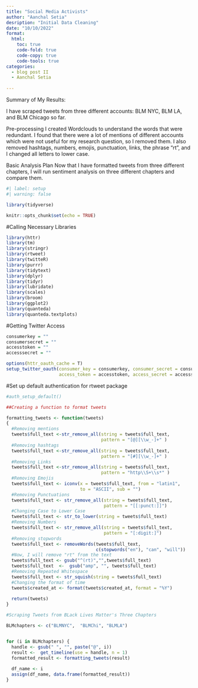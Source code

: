 ```yaml
---
title: "Social Media Activists"
author: "Aanchal Setia"
desription: "Initial Data Cleaning"
date: "10/10/2022"
format:
  html:
    toc: true
    code-fold: true
    code-copy: true
    code-tools: true
categories:
  - blog post II
  - Aanchal Setia
  
---
```


Summary of My Results:

I have scraped tweets from three different accounts: BLM NYC, BLM LA, and
BLM Chicago so far. 

Pre-processing
I created Wordclouds to understand the words that were redundant. 
I found that there were a lot of mentions of different accounts 
which were not useful for my research  question, so I removed them.
I also removed hashtags, numbers, emojis, punctuation, links, the phrase "rt",
and I changed all letters to lower case.


Basic Analysis Plan
Now that I have formatted tweets from three different chapters, I will run 
sentiment analysis on three different chapters and compare them.




```r
#| label: setup
#| warning: false

library(tidyverse)

knitr::opts_chunk$set(echo = TRUE)
```


#Calling Necessary Libraries
```R
library(httr)
library(tm)
library(stringr)
library(rtweet)
library(twitteR)
library(purrr)
library(tidytext)
library(dplyr)
library(tidyr)
library(lubridate)
library(scales)
library(broom)
library(ggplot2)
library(quanteda)
library(quanteda.textplots)


```
#Getting Twitter Access
```r
consumerkey = ""
consumersecret = ""
accesstoken = ""
accesssecret = ""

options(httr_oauth_cache = T)
setup_twitter_oauth(consumer_key = consumerkey, consumer_secret = consumersecret,
                    access_token = accesstoken, access_secret = accesssecret)
```
#Set up default authentication for rtweet package
```R
#auth_setup_default()
```

```r
##Creating a function to format tweets

formatting_tweets <- function(tweets)
{
  #Removing mentions
  tweets$full_text <-str_remove_all(string = tweets$full_text, 
                                    pattern = "[@][\\w_-]+" )
  #Removing hashtags
  tweets$full_text <-str_remove_all(string = tweets$full_text, 
                                    pattern = "[#][\\w_-]+" )
  #Removing Links
  tweets$full_text <-str_remove_all(string = tweets$full_text,
                                    pattern = "http\\S+\\s*" )
  #Removing Emojis
  tweets$full_text <- iconv(x = tweets$full_text, from = "latin1",
                            to = "ASCII", sub = "")
  #Removing Punctuations
  tweets$full_text <- str_remove_all(string = tweets$full_text, 
                                     pattern = "[[:punct:]]")
  #Changing Case to Lower Case
  tweets$full_text <- str_to_lower(string = tweets$full_text)
  #Removing Numbers
  tweets$full_text <- str_remove_all(string = tweets$full_text, 
                                     pattern = "[:digit:]")
  #Removing stopwords
  tweets$full_text <- removeWords(tweets$full_text,
                                  c(stopwords("en"), "can", "will"))
  #Now, I will remove "rt" from the text
  tweets$full_text <- gsub("^(rt)","",tweets$full_text)
  tweets$full_text  <-  gsub("amp", "", tweets$full_text) 
  #Removing Repeated Whitespace
  tweets$full_text <- str_squish(string = tweets$full_text)
  #Changing the format of time
  tweets$created_at <- format(tweets$created_at, format = "%Y")
  
  return(tweets)
}

```

```R
#Scraping Tweets from BLack Lives Matter's Three Chapters

BLMchapters <- c("BLMNYC",  "BLMChi", "BLMLA")


for (i in BLMchapters) {
  handle <- gsub(" ", "", paste("@", i))
  result <-  get_timeline(use = handle, n = 1) 
  formatted_result <- formatting_tweets(result)
  
  df_name <- i
  assign(df_name, data.frame(formatted_result))
}

```




